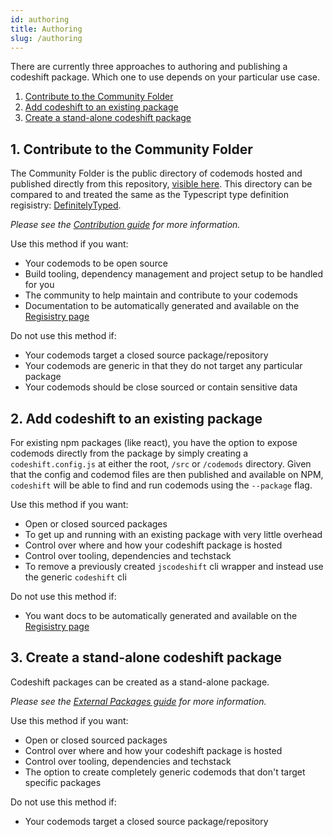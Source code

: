 ```yaml
---
id: authoring
title: Authoring
slug: /authoring
---
```


There are currently three approaches to authoring and publishing a codeshift package.
Which one to use depends on your particular use case.

1. [Contribute to the Community Folder](#1-contribute-to-the-community-folder)
1. [Add codeshift to an existing package](#2-add-codeshift-to-an-existing-package)
1. [Create a stand-alone codeshift package](#3-create-a-stand-alone-codeshift-package)

## 1. Contribute to the Community Folder

The Community Folder is the public directory of codemods hosted and published directly from this repository, [visible here](https://github.com/CodeshiftCommunity/CodeshiftCommunity/tree/main/community).
This directory can be compared to and treated the same as the Typescript type definition regisistry: [DefinitelyTyped](https://github.com/DefinitelyTyped/DefinitelyTyped).

_Please see the [Contribution guide](contribution) for more information._

Use this method if you want:

- Your codemods to be open source
- Build tooling, dependency management and project setup to be handled for you
- The community to help maintain and contribute to your codemods
- Documentation to be automatically generated and available on the [Regisistry page](atlaskit__avatar)

Do not use this method if:

- Your codemods target a closed source package/repository
- Your codemods are generic in that they do not target any particular package
- Your codemods should be close sourced or contain sensitive data

## 2. Add codeshift to an existing package

For existing npm packages (like react), you have the option to expose codemods directly from the package by simply creating a `codeshift.config.js` at either the root, `/src` or `/codemods` directory.
Given that the config and codemod files are then published and available on NPM, `codeshift` will be able to find and run codemods using the `--package` flag.

Use this method if you want:

- Open or closed sourced packages
- To get up and running with an existing package with very little overhead
- Control over where and how your codeshift package is hosted
- Control over tooling, dependencies and techstack
- To remove a previously created `jscodeshift` cli wrapper and instead use the generic `codeshift` cli

Do not use this method if:

- You want docs to be automatically generated and available on the [Regisistry page](atlaskit__avatar)

## 3. Create a stand-alone codeshift package

Codeshift packages can be created as a stand-alone package.

_Please see the [External Packages guide](external-packages) for more information._

Use this method if you want:

- Open or closed sourced packages
- Control over where and how your codeshift package is hosted
- Control over tooling, dependencies and techstack
- The option to create completely generic codemods that don't target specific packages

Do not use this method if:

- Your codemods target a closed source package/repository
